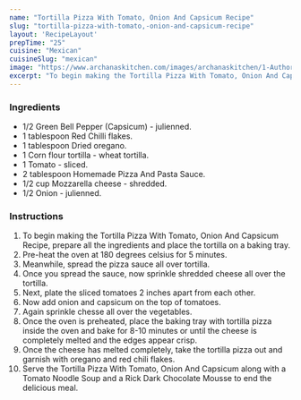 ---
name: "Tortilla Pizza With Tomato, Onion And Capsicum Recipe"
slug: "tortilla-pizza-with-tomato,-onion-and-capsicum-recipe"
layout: 'RecipeLayout'
prepTime: "25"
cuisine: "Mexican"
cuisineSlug: "mexican"
image: "https://www.archanaskitchen.com/images/archanaskitchen/1-Author/Raksha_Kamat/Tortilla_Pizza.jpg"
excerpt: "To begin making the Tortilla Pizza With Tomato, Onion And Capsicum Recipe, prepare all the ingredients and place the tortilla on a baking tray"
---

### Ingredients

- 1/2 Green Bell Pepper (Capsicum) - julienned.
- 1 tablespoon Red Chilli flakes.
- 1 tablespoon Dried oregano.
- 1 Corn flour tortilla - wheat tortilla.
- 1 Tomato - sliced.
- 2 tablespoon Homemade Pizza And Pasta Sauce.
- 1/2 cup Mozzarella cheese - shredded.
- 1/2 Onion - julienned.

### Instructions

1. To begin making the Tortilla Pizza With Tomato, Onion And Capsicum Recipe, prepare all the ingredients and place the tortilla on a baking tray.
1. Pre-heat the oven at 180 degrees celsius for 5 minutes.
1. Meanwhile, spread the pizza sauce all over tortilla.
1. Once you spread the sauce, now sprinkle shredded cheese all over the tortilla.
1. Next, plate the sliced tomatoes 2 inches apart from each other.
1. Now add onion and capsicum on the top of tomatoes.
1. Again sprinkle chesse all over the vegetables.
1. Once the oven is preheated, place the baking tray with tortilla pizza inside the oven and bake for 8-10 minutes or until the cheese is completely melted and the edges appear crisp.
1. Once the cheese has melted completely, take the tortilla pizza out and garnish with oregano and red chili flakes.
1. Serve the Tortilla Pizza With Tomato, Onion And Capsicum along with a Tomato Noodle Soup and a Rick Dark Chocolate Mousse to end the delicious meal.
